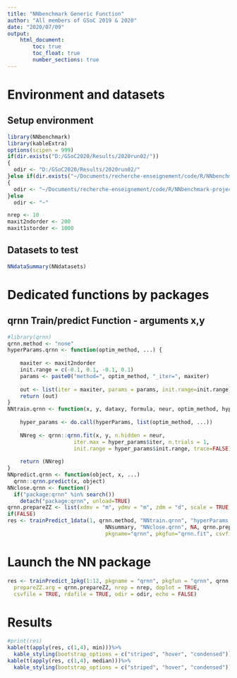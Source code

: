 ```yaml
---
title: "NNbenchmark Generic Function"
author: "All members of GSoC 2019 & 2020"
date: "2020/07/09"
output:
    html_document:
        toc: true
        toc_float: true
        number_sections: true
---
```


# Environment and datasets 

## Setup environment
```r
library(NNbenchmark)
library(kableExtra)
options(scipen = 999)
if(dir.exists("D:/GSoC2020/Results/2020run02/"))
{  
  odir <- "D:/GSoC2020/Results/2020run02/"
}else if(dir.exists("~/Documents/recherche-enseignement/code/R/NNbenchmark-project/NNtempresult/"))
{  
  odir <- "~/Documents/recherche-enseignement/code/R/NNbenchmark-project/NNtempresult/"
}else
  odir <- "~"

nrep <- 10
maxit2ndorder <- 200
maxit1storder <- 1000
```

## Datasets to test

```r
NNdataSummary(NNdatasets)
```

# Dedicated functions by packages


## qrnn Train/predict Function - arguments x,y
```r
#library(qrnn)
qrnn.method <- "none"
hyperParams.qrnn <- function(optim_method, ...) {
    
    maxiter <- maxit2ndorder
    init.range = c(-0.1, 0.1, -0.1, 0.1)
    params <- paste0("method=", optim_method, "_iter=", maxiter)
  
    out <- list(iter = maxiter, params = params, init.range=init.range)
    return (out)
}
NNtrain.qrnn <- function(x, y, dataxy, formula, neur, optim_method, hyperParams,...) {
    
    hyper_params <- do.call(hyperParams, list(optim_method, ...))
    
    NNreg <- qrnn::qrnn.fit(x, y, n.hidden = neur, 
                     iter.max = hyper_params$iter, n.trials = 1,
                     init.range = hyper_params$init.range, trace=FALSE)
    
    return (NNreg)
}
NNpredict.qrnn <- function(object, x, ...)
  qrnn::qrnn.predict(x, object)
NNclose.qrnn <- function()
  if("package:qrnn" %in% search())
    detach("package:qrnn", unload=TRUE)
qrnn.prepareZZ <- list(xdmv = "m", ydmv = "m", zdm = "d", scale = TRUE)
if(FALSE)
res <- trainPredict_1data(1, qrnn.method, "NNtrain.qrnn", "hyperParams.qrnn", "NNpredict.qrnn", 
                               NNsummary, "NNclose.qrnn", NA, qrnn.prepareZZ, nrep=5, echo=TRUE, doplot=FALSE,
                               pkgname="qrnn", pkgfun="qrnn.fit", csvfile=TRUE, rdafile=TRUE, odir=odir)
```


# Launch the NN package

```r
res <- trainPredict_1pkg(1:12, pkgname = "qrnn", pkgfun = "qrnn", qrnn.method,
  prepareZZ.arg = qrnn.prepareZZ, nrep = nrep, doplot = TRUE,
  csvfile = TRUE, rdafile = TRUE, odir = odir, echo = FALSE)

```

# Results
```r
#print(res)
kable(t(apply(res, c(1,4), min)))%>%
  kable_styling(bootstrap_options = c("striped", "hover", "condensed"))
kable(t(apply(res, c(1,4), median)))%>%
  kable_styling(bootstrap_options = c("striped", "hover", "condensed"))
```
